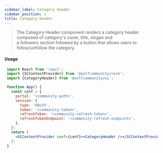 ```yaml
---
sidebar_label: Category Header
sidebar_position: 1
title: Category Header
---
```


> The Category Header component renders a category header composed of category's cover, title, slogan and <br/>
 a followers section followed by a button that allows users to follow/unfollow the category.


<Logged><CategoryHeader/></Logged>

#### Usage

```jsx
 import React from 'react';
 import {SCContextProvider} from '@selfcommunity/core';
 import {CategoryHeader} from '@selfcommunity/ui';

 function App() {
   const conf = {
     portal: '<community-path>',
     session: {
       type: 'OAuth',
       token: '<community-token>',
       refreshToken: '<community-refresh-token>',
       refreshTokenEndpoint: '<community-refresh-endpoint>',
     },
   };
   return (
     <SCContextProvider conf={conf}><CategoryHeader /></SCContextProvider>
   );
 }
```
